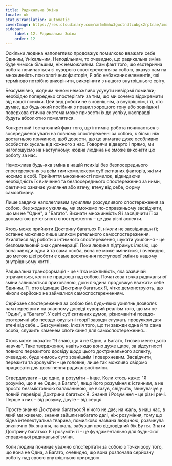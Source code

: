 ```yaml
---
title: Радикальна Зміна
locale: uk
statusTranslation: automatic
coverImage: https://res.cloudinary.com/xmfm6mhw3gwctndtcubgx2rptnae/image/upload/v1740468922/small_cover_tratado_de_psicologia_revolucionaria_a4c0dca4e0.webp
sidebar:
    label: 12. Радикальна Зміна
    order: 12
---
```

Оскільки людина наполегливо продовжує помилково вважати себе Єдиним, Унікальним, Неподільним, то очевидно, що радикальна зміна буде чимось більшим, ніж неможливим. Сам факт того, що езотерична робота починається зі суворого спостереження за собою, вказує нам на множинність психологічних факторів, Я або небажаних елементів, які терміново потрібно викорінити, викорінити з нашого внутрішнього світу.

Безсумнівно, жодним чином неможливо усунути невідомі помилки; необхідно попередньо спостерігати за тим, що ми хочемо відокремити від нашої психіки. Цей вид роботи не є зовнішнім, а внутрішнім, і ті, хто думає, що будь-який посібник з правил хорошого тону або зовнішня і поверхова етична система може привести їх до успіху, насправді будуть абсолютно помилятися.

Конкретний і остаточний факт того, що інтимна робота починається з зосередженої уваги на повному спостереженні за собою, є більш ніж достатньою причиною, щоб довести, що це вимагає дуже особливих особистих зусиль від кожного з нас. Говорячи відверто і прямо, ми наголошуємо на наступному: жодна людина не зможе виконати цю роботу за нас.

Неможлива будь-яка зміна в нашій психіці без безпосереднього спостереження за всім тим комплексом суб'єктивних факторів, які ми носимо в собі. Прийняття множинності помилок, відкидаючи необхідність їх вивчення та безпосереднього спостереження за ними, фактично означає ухиляння або втечу, втечу від себе, форму самообману.

Лише завдяки наполегливим зусиллям розсудливого спостереження за собою, без жодних ухилянь, ми зможемо по-справжньому засвідчити, що ми не "Один", а "Багато". Визнати множинність Я і засвідчити її за допомогою ретельного спостереження – це два різні аспекти.

Хтось може прийняти Доктрину багатьох Я, ніколи не засвідчивши її; останнє можливо лише шляхом ретельного самоспостереження. Ухилятися від роботи з інтимного спостереження, шукати ухиляння - це безпомилковий знак дегенерації. Поки людина підтримує ілюзію, що вона завжди одна й та сама особа, вона не може змінитися, і очевидно, що метою цієї роботи є саме досягнення поступової зміни в нашому внутрішньому житті.

Радикальна трансформація - це чітка можливість, яка зазвичай втрачається, коли не працюєш над собою. Початкова точка радикальної зміни залишається прихованою, доки людина продовжує вважати себе Єдиним. Ті, хто відкидає Доктрину багатьох Я, чітко демонструють, що ніколи серйозно не займалися самоспостереженням.

Серйозне спостереження за собою без будь-яких ухилянь дозволяє нам перевірити на власному досвіді суворий реалізм того, що ми не "Один", а "Багато". У світі суб'єктивних думок, різноманітні псевдо-езотеричні або псевдо-окультні теорії завжди служать провулком для втечі від себе... Безсумнівно, ілюзія того, що ти завжди одна й та сама особа, служить каменем спотикання для самоспостереження...

Хтось може сказати: "Я знаю, що я не Один, а Багато, Гнозис мене цього навчив". Таке твердження, навіть якщо воно дуже щире, за відсутності повного пережитого досвіду щодо цього доктринального аспекту, очевидно, буде чимось суто зовнішнім і поверхневим. Засвідчити, пережити та зрозуміти – це головне; лише так можливо свідомо працювати для досягнення радикальної зміни.

Стверджувати – це одне, а розуміти – інше. Коли хтось каже: "Я розумію, що я не Один, а Багато", якщо його розуміння є істинним, а не просто беззмістовною балаканиною, це вказує, свідчить, звинувачує у повній перевірці Доктрини багатьох Я. Знання і Розуміння – це різні речі. Перше з них – від розуму, друге – від серця.

Просте знання Доктрини багатьох Я нічого не дає; на жаль, в наш час, в який ми живемо, знання зайшли набагато далі, ніж розуміння, тому що бідна інтелектуальна тварина, помилково названа людиною, розвинула виключно бік знання, на жаль, забувши про відповідний бік Буття. Знати Доктрину багатьох Я і розуміти її – це фундаментально для будь-якої справжньої радикальної зміни.

Коли людина починає уважно спостерігати за собою з точки зору того, що вона не Одна, а Багато, очевидно, що вона розпочала серйозну роботу над своєю внутрішньою природою.

